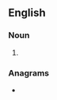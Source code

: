 ==English==

===Noun===
{{head|en|noun form}}

# {{plural of|tuplet|lang=en}}

===Anagrams===
* {{anagrams|en|a=elpsttu|sputtel}}